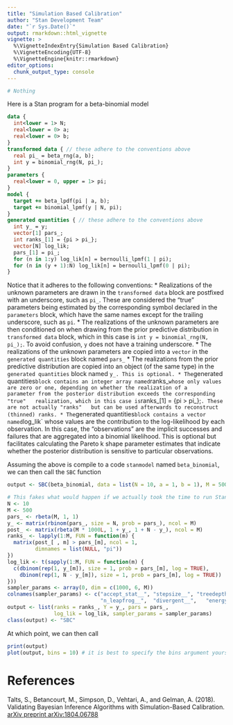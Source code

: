 ```yaml
---
title: "Simulation Based Calibration"
author: "Stan Development Team"
date: "`r Sys.Date()`"
output: rmarkdown::html_vignette
vignette: >
  %\VignetteIndexEntry{Simulation Based Calibration}
  %\VignetteEncoding{UTF-8}
  %\VignetteEngine{knitr::rmarkdown}
editor_options: 
  chunk_output_type: console
---
```


```r
# Nothing
```

Here is a Stan program for a beta-binomial model
```stan
data {
  int<lower = 1> N;
  real<lower = 0> a;
  real<lower = 0> b;
}
transformed data { // these adhere to the conventions above
  real pi_ = beta_rng(a, b);
  int y = binomial_rng(N, pi_);
}
parameters {
  real<lower = 0, upper = 1> pi;
}
model {
  target += beta_lpdf(pi | a, b);
  target += binomial_lpmf(y | N, pi);
}
generated quantities { // these adhere to the conventions above
  int y_ = y;
  vector[1] pars_;
  int ranks_[1] = {pi > pi_};
  vector[N] log_lik;
  pars_[1] = pi_;
  for (n in 1:y) log_lik[n] = bernoulli_lpmf(1 | pi);
  for (n in (y + 1):N) log_lik[n] = bernoulli_lpmf(0 | pi);
}
```
Notice that it adheres to the following conventions:
* Realizations of the unknown parameters are drawn in the `transformed data`
  block are postfixed with an underscore, such as `pi_`.
  These are considered the "true" parameters being estimated by
  the corresponding symbol declared in the `parameters` block, which
  have the same names except for the trailing underscore, such as `pi`.
* The realizations of the unknown parameters are then conditioned on when drawing from
  the prior predictive distribution in `transformed data` block, which in this
  case is `int y = binomial_rng(N, pi_);`. To avoid confusion, `y` does not have a 
  training underscore.
* The realizations of the unknown parameters are copied into a `vector`
  in the `generated quantities` block named `pars_`
* The realizations from the prior predictive distribution are copied 
  into an object (of the same type) in the `generated quantities` block
  named `y_. This is optional.
* The `generated quantities` block contains an integer array named 
  `ranks_` whose only values are zero or one, depending on whether the realization of a 
  parameter from the posterior distribution exceeds the corresponding "true"
  realization, which in this case is `ranks_[1] = {pi > pi_};`. These are not actually "ranks"
  but can be used afterwards to reconstruct (thinned) ranks.
* The `generated quantities` block contains a vector named `log_lik` whose values
  are the contribution to the log-likelihood by each observation. In this case, 
  the "observations" are the implicit successes and failures that are aggregated
  into a binomial likelihood. This is optional but facilitates calculating the
  Pareto k shape parameter estimates that indicate whether the posterior distribution
  is sensitive to particular observations.

Assuming the above is compile to a code `stanmodel` named `beta_binomial`, we can
then call the `SBC` function
```r
output <- SBC(beta_binomial, data = list(N = 10, a = 1, b = 1), M = 500, refresh = 0)
```
```r
# This fakes what would happen if we actually took the time to run Stan.
N <- 10
M <- 500
pars_ <- rbeta(M, 1, 1)
y_ <- matrix(rbinom(pars_, size = N, prob = pars_), ncol = M)
post_ <- matrix(rbeta(M * 1000L, 1 + y_, 1 + N - y_), ncol = M)
ranks_ <- lapply(1:M, FUN = function(m) {
  matrix(post_[ , m] > pars_[m], ncol = 1, 
         dimnames = list(NULL, "pi"))
})
log_lik <- t(sapply(1:M, FUN = function(m) {
  c(dbinom(rep(1, y_[m]), size = 1, prob = pars_[m], log = TRUE),
    dbinom(rep(1, N - y_[m]), size = 1, prob = pars_[m], log = TRUE))
}))
sampler_params <- array(0, dim = c(1000, 6, M))
colnames(sampler_params) <- c("accept_stat__", "stepsize__", "treedepth__",   
                              "n_leapfrog__",  "divergent__",   "energy__")
output <- list(ranks = ranks_, Y = y_, pars = pars_, 
               log_lik = log_lik, sampler_params = sampler_params)
class(output) <- "SBC"
```
At which point, we can then call
```r
print(output)
plot(output, bins = 10) # it is best to specify the bins argument yourself
```

# References

  Talts, S., Betancourt, M., Simpson, D., Vehtari, A., and Gelman, A. (2018).
  Validating Bayesian Inference Algorithms with Simulation-Based Calibration.
  [arXiv preprint arXiv:1804.06788](https://arxiv.org/abs/1804.06788)

